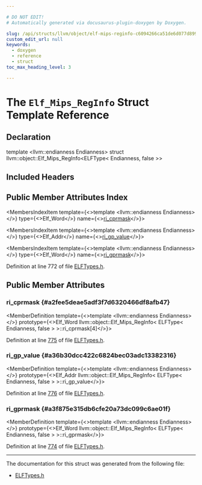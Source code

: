 ```yaml
---

# DO NOT EDIT!
# Automatically generated via docusaurus-plugin-doxygen by Doxygen.

slug: /api/structs/llvm/object/elf-mips-reginfo-c6094266ca51de6d077d89960d2ce3e8
custom_edit_url: null
keywords:
  - doxygen
  - reference
  - struct
toc_max_heading_level: 3

---
```





# The `Elf_Mips_RegInfo` Struct Template Reference

<DoxygenPage pluginConfig={pluginConfig}>



## Declaration

<CodeBlock>template &lt;llvm::endianness Endianness&gt;
struct llvm::object::Elf_Mips_RegInfo&lt;ELFType&lt; Endianness, false &gt;&gt;</CodeBlock>

## Included Headers

<IncludesList>
<IncludesListItem
  filePath="llvm/Object/ELFTypes.h"
  permalink="/docs/api/files/include/include/llvm/include/llvm/object/elftypes-h"
  isLocal="true" />
</IncludesList>

## Public Member Attributes Index

<MembersIndex>

<MembersIndexItem
  template={<>template &lt;llvm::endianness Endianness&gt;</>}
  type={<>Elf&#95;Word</>}
  name={<><a href="#a2fee5deae5adf3f7d6320466df8afb47">ri&#95;cprmask</a></>}>
</MembersIndexItem>

<MembersIndexItem
  template={<>template &lt;llvm::endianness Endianness&gt;</>}
  type={<>Elf&#95;Addr</>}
  name={<><a href="#a36b30dcc422c6824bec03adc13382316">ri&#95;gp&#95;value</a></>}>
</MembersIndexItem>

<MembersIndexItem
  template={<>template &lt;llvm::endianness Endianness&gt;</>}
  type={<>Elf&#95;Word</>}
  name={<><a href="#a3f875e315db6cfe20a73dc099c6ae01f">ri&#95;gprmask</a></>}>
</MembersIndexItem>

</MembersIndex>


Definition at line 772 of file <a href="/docs/api/files/include/include/llvm/include/llvm/object/elftypes-h">ELFTypes.h</a>.

<SectionDefinition>

## Public Member Attributes

### ri&#95;cprmask {#a2fee5deae5adf3f7d6320466df8afb47}

<MemberDefinition
  template={<>template &lt;llvm::endianness Endianness&gt;</>}
  prototype={<>Elf&#95;Word llvm::object::Elf&#95;Mips&#95;RegInfo&lt; ELFType&lt; Endianness, false &gt; &gt;::ri&#95;cprmask&#91;4&#93;</>}>

Definition at line <a href="/docs/api/files/include/include/llvm/include/llvm/object/elftypes-h/#l00775">775</a> of file <a href="/docs/api/files/include/include/llvm/include/llvm/object/elftypes-h">ELFTypes.h</a>.
</MemberDefinition>

### ri&#95;gp&#95;value {#a36b30dcc422c6824bec03adc13382316}

<MemberDefinition
  template={<>template &lt;llvm::endianness Endianness&gt;</>}
  prototype={<>Elf&#95;Addr llvm::object::Elf&#95;Mips&#95;RegInfo&lt; ELFType&lt; Endianness, false &gt; &gt;::ri&#95;gp&#95;value</>}>

Definition at line <a href="/docs/api/files/include/include/llvm/include/llvm/object/elftypes-h/#l00776">776</a> of file <a href="/docs/api/files/include/include/llvm/include/llvm/object/elftypes-h">ELFTypes.h</a>.
</MemberDefinition>

### ri&#95;gprmask {#a3f875e315db6cfe20a73dc099c6ae01f}

<MemberDefinition
  template={<>template &lt;llvm::endianness Endianness&gt;</>}
  prototype={<>Elf&#95;Word llvm::object::Elf&#95;Mips&#95;RegInfo&lt; ELFType&lt; Endianness, false &gt; &gt;::ri&#95;gprmask</>}>

Definition at line <a href="/docs/api/files/include/include/llvm/include/llvm/object/elftypes-h/#l00774">774</a> of file <a href="/docs/api/files/include/include/llvm/include/llvm/object/elftypes-h">ELFTypes.h</a>.
</MemberDefinition>

</SectionDefinition>

<hr/>

The documentation for this struct was generated from the following file:

<ul>
<li><a href="/docs/api/files/include/include/llvm/include/llvm/object/elftypes-h">ELFTypes.h</a></li>
</ul>

</DoxygenPage>
